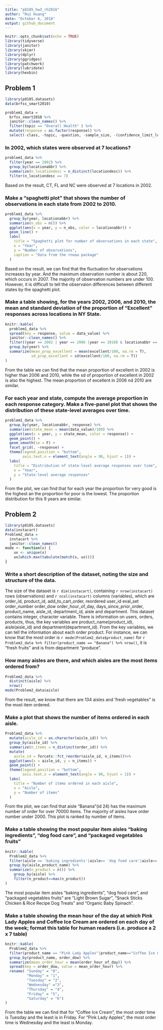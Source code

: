 ```yaml
---
title: "p8105_hw3_rh2916"
author: "Rui Huang"
date: "October 6, 2018"
output: github_document
---
```


```r
knitr::opts_chunk$set(echo = TRUE)
library(tidyverse)
library(janitor)
library(skimr)
library(dplyr)
library(ggridges)
library(patchwork)
library(lubridate)
library(hexbin)
```

## Problem 1
```r
library(p8105.datasets)
data(brfss_smart2010)
```

```r
problem1_data =
  brfss_smart2010 %>%
  janitor::clean_names() %>%
  filter(topic == "Overall Health" ) %>%
  mutate(response = as.factor(response)) %>%
  select(-class, -topic, -question, -sample_size, -(confidence_limit_low : geo_location))
```

### In 2002, which states were observed at 7 locations?

```r
problem1_data %>%
  filter(year == 2002) %>%
  group_by(locationabbr) %>%
  summarize(n_locationdesc = n_distinct(locationdesc)) %>%
  filter(n_locationdesc == 7)
```


Based on the result, CT, FL and NC were observed at 7 locations in 2002.

### Make a “spaghetti plot” that shows the number of observations in each state from 2002 to 2010.

```r
problem1_data %>%
  group_by(year, locationabbr) %>%
  summarize(n_obs = n()) %>%
  ggplot(aes(x = year, y = n_obs, color = locationabbr)) +
  geom_line() +
  labs(
    title = "Spaghetti plot for number of observations in each state",
    x = "Year",
    y = "Number of observations",
    caption = "Data from the rnoaa package"
  ) 
```

Based on the result, we can find that the fluctuation for observations increases by year. And the maximum observation number is about 220, which occurs in 2007. The majority of observation numbers are under 100. However, it is difficult to tell the observaion differences between different states by the spaghetti plot.

### Make a table showing, for the years 2002, 2006, and 2010, the mean and standard deviation of the proportion of “Excellent” responses across locations in NY State.

```r
knitr::kable(
  problem1_data %>%
  spread(key = response, value = data_value) %>%
  janitor::clean_names() %>%
  filter((year == 2002 | year == 2006 |year == 2010) & locationabbr == "NY") %>%
  group_by(year) %>%
  summarize(mean_prop_excellent = mean(excellent/100, na.rm = T),
            sd_prop_excellent = sd(excellent/100, na.rm = T))
)
```

From the table we can find that the mean proportion of excellent in 2002 is higher than 2006 and 2010, while the sd of proportion of excellent in 2002 is also the highest.  The mean proportion of excellent in 2006 nd 2010 are similar.
 

### For each year and state, compute the average proportion in each response category. Make a five-panel plot that shows the distribution of these state-level averages over time.

```r
problem1_data %>%
  group_by(year, locationabbr, response) %>%
  summarise(state_mean = mean(data_value)/100) %>%
  ggplot(aes(x = year, y = state_mean, color = response)) +
  geom_point() +
  geom_smooth(se = F) +
  facet_grid(. ~response) +
  theme(legend.position = "bottom",
        axis.text.x = element_text(angle = 90, hjust = 1)) +
  labs(
    title = "Distribution of state-level average responses over time",
    x = "Year",
    y = "State-level average responses"
  )
```



From the plot, we can find that for each year the proportion for very good is the highest an the proportion for poor is the lowest. The proportion distribution for this 9 years are similar.

## Problem 2

```r
library(p8105.datasets)
data(instacart)
Problem2_data = 
  instacart %>%
  janitor::clean_names()
mode <- function(x) {
    ux <- unique(x)
    ux[which.max(tabulate(match(x, ux)))]
}
```

### Write a short description of the dataset, noting the size and structure of the data.

The size of the dataset is `r dim(instacart)`, containing `r nrow(instacart)` rows (observations) and `r ncol(instacart)` columns (variables), which are order_id, product_id, add_to_cart_order, reordered user_id eval_set order_number order_dow order_hour_of_day, days_since_prior_order, product_name, aisle_id, department_id, aisle and department. This dataset contains integer, character variable. There is information on users, orders, products, thus, the key variables are product_name(product_id), aisle(aisle_id) and department(department_id). From the key variables, we can tell the information about each order product. For instance, we can know that the most order is `r mode(Problem2_data$product_name)` for `r Problem2_data %>% filter(product_name == "Banana") %>% nrow()`, it is "fresh fruits" and is from department "produce".

### How many aisles are there, and which aisles are the most items ordered from?

```r
Problem2_data %>%
  distinct(aisle) %>% 
  nrow()
mode(Problem2_data$aisle)
```
From the result, we know that there are 134 aisles and 'fresh vegetables" is the most item ordered. 


### Make a plot that shows the number of items ordered in each aisle. 

```r
Problem2_data %>%
  mutate(aisle_id = as.character(aisle_id)) %>%
  group_by(aisle_id) %>%
  summarize(n_items = n_distinct(order_id)) %>%
  mutate(
    aisle_id = forcats::fct_reorder(aisle_id, n_items))%>% 
  ggplot(aes(x = aisle_id, y = n_items)) + 
  geom_point() +
  theme(legend.position = "bottom",
        axis.text.x = element_text(angle = 90, hjust = 1)) +
  labs(
    title = "Number of items ordered in each aisle",
    x = "Aisle",
    y = "Number of items"
  ) 
```

From the plot, we can find that aisle "Banana"(id 24) has the maximum number of order for over 70000 items. The majority of aisles have order number under 2000. This plot is ranked by number of items.

### Make a table showing the most popular item aisles “baking ingredients”, “dog food care”, and “packaged vegetables fruits”

```r
knitr::kable(
  Problem2_data %>%
  filter(aisle == 'baking ingredients'|aisle== 'dog food care'|aisle=='packaged vegetables fruits') %>%
  group_by(aisle,product_name) %>%
  summarize(n_product = n()) %>% 
    group_by(aisle) %>% 
    filter(n_product==max(n_product))
)
```

The most popular item aisles “baking ingredients”, “dog food care”, and “packaged vegetables fruits” are "Light Brown Sugar ", "Snack Sticks Chicken & Rice Recipe Dog Treats" and "Organic Baby Spinach".


### Make a table showing the mean hour of the day at which Pink Lady Apples and Coffee Ice Cream are ordered on each day of the week; format this table for human readers (i.e. produce a 2 x 7 table)

```r
knitr::kable(
  Problem2_data %>%
  filter(product_name == "Pink Lady Apples"|product_name=="Coffee Ice Cream") %>%
  group_by(product_name, order_dow) %>%
  summarize(mean_order_hour = mean(order_hour_of_day)) %>%
  spread(key = order_dow, value = mean_order_hour) %>%
  rename( "Sunday" = "0",
          "Monday" = "1",
          "Tuesday" = "2",
          "Wednesday" ="3",
          "Thursday" = "4",
          "Friday" = "5",
          "Saturday" = "6")
)
```

From the table we can find that for "Coffee Ice Cream", the most order time is Tuesday and the least is in Friday. For "Pink Lady Apples", the most order time is Wednesday and the least is Monday.
